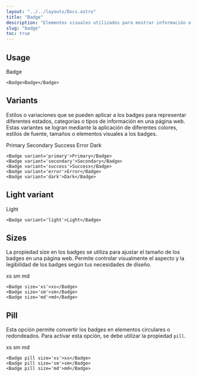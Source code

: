 ```yaml
---
layout: "../../layouts/Docs.astro"
title: "Badge"
description: "Elementos visuales utilizados para mostrar información o indicadores en forma de etiquetas o insignias. Los badges se utilizan para resaltar y llamar la atención sobre ciertos elementos, como números, texto o íconos, dentro de una página web."
slug: "badge"
toc: true
---
```


## Usage

<Example>
  <Badge>Badge</Badge>
</Example>
  
```astro
<Badge>Badge</Badge>
```

## Variants

Estilos o variaciones que se pueden aplicar a los badges para representar diferentes estados, categorías o tipos de información en una página web. Estas variantes se logran mediante la aplicación de diferentes colores, estilos de fuente, tamaños o elementos visuales a los badges.

<Example>
  <div class="flex items-center gap-4 flex-wrap">
    <Badge variant='primary'>Primary</Badge>
    <Badge variant='secondary'>Secondary</Badge>
    <Badge variant='success'>Success</Badge>
    <Badge variant='error'>Error</Badge>
    <Badge variant='dark'>Dark</Badge>
  </div>
</Example>

```astro
<Badge variant='primary'>Primary</Badge>
<Badge variant='secondary'>Secondary</Badge>
<Badge variant='success'>Success</Badge>
<Badge variant='error'>Error</Badge>
<Badge variant='dark'>Dark</Badge>
```

## Light variant

<Example isDark>
  <div class="flex items-center gap-4 flex-wrap">
    <Badge variant='light'>Light</Badge>
  </div>
</Example>

```astro
<Badge variant='light'>Light</Badge>
```

## Sizes

La propiedad size en los badges se utiliza para ajustar el tamaño de los badges en una página web. Permite controlar visualmente el aspecto y la legibilidad de los badges según tus necesidades de diseño.

<Example>
  <div class="flex items-center gap-4 flex-wrap">
    <Badge size='xs'>xs</Badge>
    <Badge size='sm'>sm</Badge>
    <Badge size='md'>md</Badge>
  </div>
</Example>

```astro
<Badge size='xs'>xs</Badge>
<Badge size='sm'>sm</Badge>
<Badge size='md'>md</Badge>
```

## Pill

Esta opción permite convertir los badges en elementos circulares o redondeados. Para activar esta opción, se debe utilizar la propiedad `pill`.

<Example>
  <div class="flex items-center gap-4 flex-wrap">
    <Badge pill size='xs'>xs</Badge>
    <Badge pill size='sm'>sm</Badge>
    <Badge pill size='md'>md</Badge>
  </div>
</Example>

```astro
<Badge pill size='xs'>xs</Badge>
<Badge pill size='sm'>sm</Badge>
<Badge pill size='md'>md</Badge>
```
